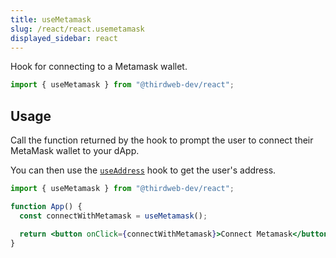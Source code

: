 ```yaml
---
title: useMetamask
slug: /react/react.usemetamask
displayed_sidebar: react
---
```


Hook for connecting to a Metamask wallet.

```jsx
import { useMetamask } from "@thirdweb-dev/react";
```

## Usage

Call the function returned by the hook to prompt the user to connect their MetaMask wallet to your dApp.

You can then use the [`useAddress`](/react/hooks/useAddress) hook to get the user's address.

```jsx
import { useMetamask } from "@thirdweb-dev/react";

function App() {
  const connectWithMetamask = useMetamask();

  return <button onClick={connectWithMetamask}>Connect Metamask</button>;
}
```
